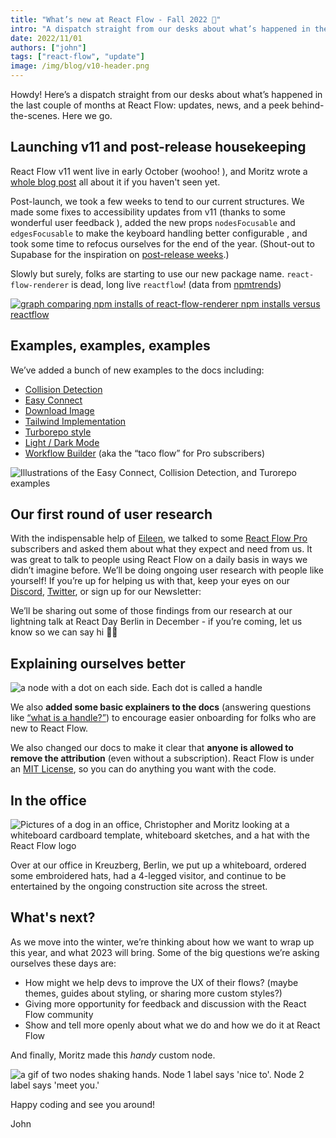 ```yaml
---
title: "What’s new at React Flow - Fall 2022 🍂"
intro: "A dispatch straight from our desks about what’s happened in the last couple of months at React Flow: updates, news, and a peek behind-the-scenes."
date: 2022/11/01
authors: ["john"]
tags: ["react-flow", "update"]
image: /img/blog/v10-header.png
---
```



<BlogPostLayout>
Howdy! Here’s a dispatch straight from our desks about what’s happened in the last couple of months at React Flow: updates, news, and a peek behind-the-scenes. Here we go.

## Launching v11 and post-release housekeeping

React Flow v11 went live in early October (woohoo! <Emoji content="🎉" />), and Moritz wrote a [whole blog post](https://reactflow.dev/blog/react-flow-v11/) all about it if you haven't seen yet.

Post-launch, we took a few weeks to tend to our current structures. We made some fixes to accessibility updates from v11 (thanks to some wonderful user feedback <Emoji content="💕" />), added the new props `nodesFocusable` and `edgesFocusable` to make the keyboard handling better configurable , and took some time to refocus ourselves for the end of the year. (Shout-out to Supabase for the inspiration on [post-release weeks](https://github.com/supabase/supabase/releases/tag/0.22.09).)

Slowly but surely, folks are starting to use our new package name. `react-flow-renderer` is dead, long live `reactflow`! (data from [npmtrends](https://npmtrends.com/react-flow-renderer-vs-reactflow))

[<Image src="/img/blog/fall-2022/package-stats.png" alt="graph comparing npm installs of react-flow-renderer npm installs versus reactflow" width={1492} height={1076}/>](https://npmtrends.com/react-flow-renderer-vs-reactflow)

## Examples, examples, examples

We’ve added a bunch of new examples to the docs including:

- [Collision Detection](/docs/examples/interaction/collision-detection/)
- [Easy Connect](/docs/examples/nodes/easy-connect/)
- [Download Image](/docs/examples/misc/download-image/)
- [Tailwind Implementation](/docs/examples/styling/tailwind/)
- [Turborepo style](/docs/examples/styling/turbo-flow/)
- [Light / Dark Mode](/docs/examples/styling/styled-components/)
- [Workflow Builder](https://pro.reactflow.dev/examples/workflow-builder) (aka the “taco flow” for Pro subscribers)

<Image
  src="/img/blog/fall-2022/examples-fallblog.gif"
  alt="Illustrations of the Easy Connect, Collision Detection, and Turorepo examples"
  width={1800}
  height={450}
  wide
/>

## Our first round of user research

With the indispensable help of [Eileen](https://bumble.blue/), we talked to some [React Flow Pro](https://pro.reactflow.dev/) subscribers and asked them about what they expect and need from us. It was great to talk to people using React Flow on a daily basis in ways we didn’t imagine before. We’ll be doing ongoing user research with people like yourself! If you’re up for helping us with that, keep your eyes on our [Discord](https://discord.gg/RVmnytFmGW), [Twitter](https://twitter.com/reactflowdev), or sign up for our Newsletter:

<NewsletterSignup mb={8} />

We’ll be sharing out some of those findings from our research at our lightning talk at React Day Berlin in December - if you’re coming, let us know so we can say hi 👋🏻

## Explaining ourselves better

<Image
  src="/img/blog/fall-2022/handles-definition.png"
  alt="a node with a dot on each side. Each dot is called a handle"
  width={1456}
  height={520}
  wide
/>

We also **added some basic explainers to the docs** (answering questions like [“what is a handle?”](/docs/concepts/terms-and-definitions/#handles)) to encourage easier onboarding for folks who are new to React Flow.

We also changed our docs to make it clear that **anyone is allowed to remove the attribution** (even without a subscription). React Flow is under an [MIT License](https://github.com/wbkd/react-flow/blob/main/LICENSE), so you can do anything you want with the code.

## In the office

<Image
  src="/img/blog/fall-2022/office-fall.jpeg"
  alt="Pictures of a dog in an office, Christopher and Moritz looking at a whiteboard cardboard template, whiteboard sketches, and a hat with the React Flow logo "
  width={1800}
  height={716}
  wide
/>

Over at our office in Kreuzberg, Berlin, we put up a whiteboard, ordered some embroidered hats, had a 4-legged visitor, and continue to be entertained by the ongoing construction site across the street.

## What's next?

As we move into the winter, we’re thinking about how we want to wrap up this year, and what 2023 will bring. Some of the big questions we’re asking ourselves these days are:

- How might we help devs to improve the UX of their flows? (maybe themes, guides about styling, or sharing more custom styles?)
- Giving more opportunity for feedback and discussion with the React Flow community
- Show and tell more openly about what we do and how we do it at React Flow

And finally, Moritz made this _handy_ custom node.

<Image
  src="/img/blog/fall-2022/nicetomeetyou.gif"
  alt="a gif of two nodes shaking hands. Node 1 label says 'nice to'. Node 2 label says 'meet you.'"
  width={586}
  height={230}
  wide
/>

Happy coding and see you around!

John

</BlogPostLayout>
